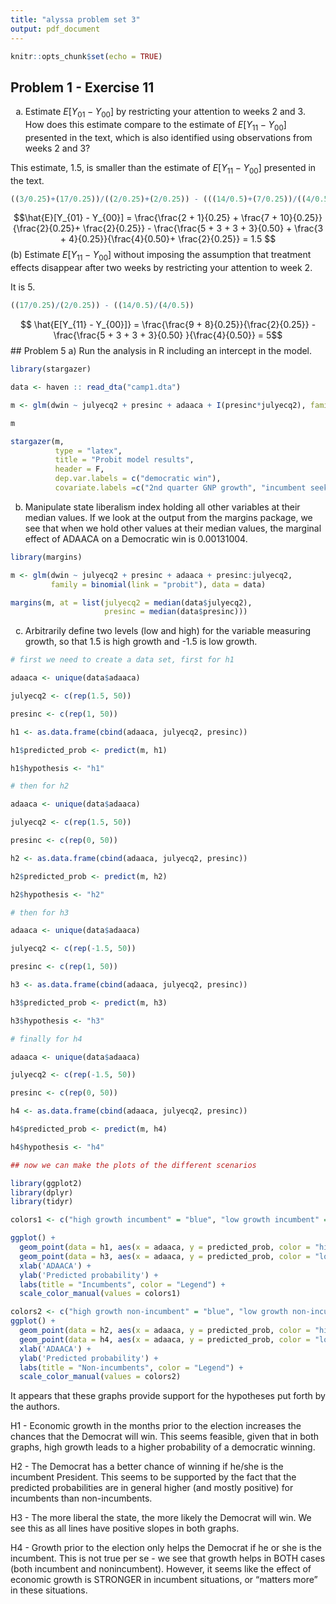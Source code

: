 ```yaml
---
title: "alyssa problem set 3"
output: pdf_document
---
```


```r
knitr::opts_chunk$set(echo = TRUE)
```

## Problem 1 - Exercise 11
(a) Estimate $E[Y_{01} - Y_{00}]$ by restricting your attention to weeks 2 and 3. How does this estimate compare to the estimate of $E[Y_{11} - Y_{00}]$ presented in the text, which is also identified using observations from weeks 2 and 3? 

This estimate, 1.5, is smaller than the estimate of $E[Y_{11} - Y_{00}]$ presented in the text.

```r
((3/0.25)+(17/0.25))/((2/0.25)+(2/0.25)) - (((14/0.5)+(7/0.25))/((4/0.5)+(2/0.25)))
```


$$\hat{E}[Y_{01} - Y_{00}] = \frac{\frac{2 + 1}{0.25} + \frac{7 + 10}{0.25}}{\frac{2}{0.25}+ \frac{2}{0.25}} - \frac{\frac{5 + 3 + 3 + 3}{0.50} + \frac{3 + 4}{0.25}}{\frac{4}{0.50}+ \frac{2}{0.25}} = 1.5 $$
(b) Estimate $E[Y_{11} - Y_{00}]$ without imposing the assumption that treatment effects disappear after two weeks by restricting your attention to week 2. 

It is 5. 

```r
((17/0.25)/(2/0.25)) - ((14/0.5)/(4/0.5))

```

$$ \hat{E[Y_{11} - Y_{00}]} = \frac{\frac{9 + 8}{0.25}}{\frac{2}{0.25}} - \frac{\frac{5 + 3 + 3 + 3}{0.50} }{\frac{4}{0.50}} = 5$$
## Problem 5
a) Run the analysis in R including an intercept in the model.
```r
library(stargazer)

data <- haven :: read_dta("camp1.dta")

m <- glm(dwin ~ julyecq2 + presinc + adaaca + I(presinc*julyecq2), family = binomial(link = "probit"), data = data)

m
```

```r

stargazer(m, 
          type = "latex",
          title = "Probit model results",
          header = F,
          dep.var.labels = c("democratic win"),
          covariate.labels =c("2nd quarter GNP growth", "incumbent seeking re-election", "state liberalism index"))

```

(b) Manipulate state liberalism index holding all other variables at their median values. If we look at the output from the margins package, we see that when we hold other values at their median values, the marginal effect of ADAACA on a Democratic win is 0.00131004. 

```r
library(margins)

m <- glm(dwin ~ julyecq2 + presinc + adaaca + presinc:julyecq2, 
         family = binomial(link = "probit"), data = data)

margins(m, at = list(julyecq2 = median(data$julyecq2), 
                     presinc = median(data$presinc)))

```

(c) Arbitrarily define two levels (low and high) for the variable measuring growth, so that 1.5 is high growth and -1.5 is low growth. 

```r
# first we need to create a data set, first for h1 

adaaca <- unique(data$adaaca)

julyecq2 <- c(rep(1.5, 50))

presinc <- c(rep(1, 50))

h1 <- as.data.frame(cbind(adaaca, julyecq2, presinc))

h1$predicted_prob <- predict(m, h1)

h1$hypothesis <- "h1"

# then for h2

adaaca <- unique(data$adaaca)

julyecq2 <- c(rep(1.5, 50))

presinc <- c(rep(0, 50))

h2 <- as.data.frame(cbind(adaaca, julyecq2, presinc))

h2$predicted_prob <- predict(m, h2)

h2$hypothesis <- "h2"

# then for h3

adaaca <- unique(data$adaaca)

julyecq2 <- c(rep(-1.5, 50))

presinc <- c(rep(1, 50))

h3 <- as.data.frame(cbind(adaaca, julyecq2, presinc))

h3$predicted_prob <- predict(m, h3)

h3$hypothesis <- "h3"

# finally for h4

adaaca <- unique(data$adaaca)

julyecq2 <- c(rep(-1.5, 50))

presinc <- c(rep(0, 50))

h4 <- as.data.frame(cbind(adaaca, julyecq2, presinc))

h4$predicted_prob <- predict(m, h4)

h4$hypothesis <- "h4"

```

```r
## now we can make the plots of the different scenarios

library(ggplot2)
library(dplyr)
library(tidyr)

colors1 <- c("high growth incumbent" = "blue", "low growth incumbent" = "red") 

ggplot() + 
  geom_point(data = h1, aes(x = adaaca, y = predicted_prob, color = "high growth incumbent")) +
  geom_point(data = h3, aes(x = adaaca, y = predicted_prob, color = "low growth incumbent")) +
  xlab('ADAACA') +
  ylab('Predicted probability') + 
  labs(title = "Incumbents", color = "Legend") + 
  scale_color_manual(values = colors1)

colors2 <- c("high growth non-incumbent" = "blue", "low growth non-incumbent" = "red")
ggplot() + 
  geom_point(data = h2, aes(x = adaaca, y = predicted_prob, color = "high growth non-incumbent")) +
  geom_point(data = h4, aes(x = adaaca, y = predicted_prob, color = "low growth non-incumbent")) +
  xlab('ADAACA') +
  ylab('Predicted probability') + 
  labs(title = "Non-incumbents", color = "Legend") + 
  scale_color_manual(values = colors2)

```
It appears that these graphs provide support for the hypotheses put forth by the authors.

H1 - Economic growth in the months prior to the election increases the chances that the Democrat will win. This seems feasible, given that in both graphs, high growth leads to a higher probability of a democratic winning.

H2 - The Democrat has a better chance of winning if he/she is the incumbent President. This seems to be supported by the fact that the predicted probabilities are in general higher (and mostly positive) for incumbents than non-incumbents.

H3 - The more liberal the state, the more likely the Democrat will win. We see this as all lines have positive slopes in both graphs.

H4 - Growth prior to the election only helps the Democrat if he or she is the incumbent. This is not true per se - we see that growth helps in BOTH cases (both incumbent and nonincumbent). However, it seems like the effect of economic growth is STRONGER in incumbent situations, or "matters more" in these situations.
